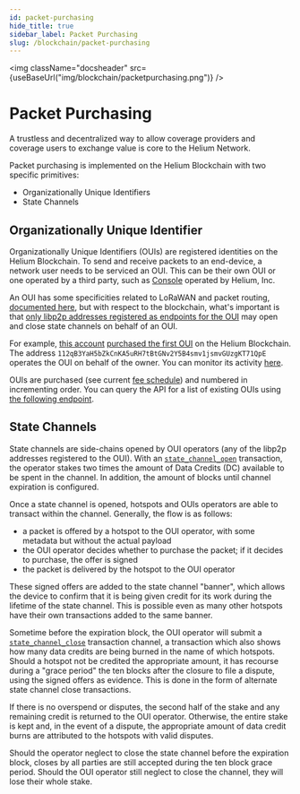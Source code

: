```yaml
---
id: packet-purchasing
hide_title: true
sidebar_label: Packet Purchasing
slug: /blockchain/packet-purchasing
---
```



<img
  className="docsheader"
  src={useBaseUrl("img/blockchain/packetpurchasing.png")}
/>

# Packet Purchasing

A trustless and decentralized way to allow coverage providers and coverage users
to exchange value is core to the Helium Network.

Packet purchasing is implemented on the Helium Blockchain with two specific
primitives:

- Organizationally Unique Identifiers
- State Channels

## Organizationally Unique Identifier

Organizationally Unique Identifiers (OUIs) are registered identities on the
Helium Blockchain. To send and receive packets to an end-device, a network user
needs to be serviced an OUI. This can be their own OUI or one operated by a
third party, such as [Console](/use-the-network/console) operated by Helium,
Inc.

An OUI has some specificities related to LoRaWAN and packet routing,
[documented here](/lorawan-on-helium#the-oui), but with respect to the
blockchain, what's important is that
[only libp2p addresses registered as endpoints for the OUI](https://github.com/helium/proto/blob/master/src/blockchain_txn_oui_v1.proto#L6)
may open and close state channels on behalf of an OUI.

For example,
[this account](https://explorer.helium.com/accounts/13tyMLKRFYURNBQqLSqNJg9k41maP1A7Bh8QYxR13oWv7EnFooc)
[purchased the first OUI](https://explorer.helium.com/txns/6ACW9A5Hj3KDnOJELWAvAVG3yM71OpNAYpdAPM3ti1A)
on the Helium Blockchain. The address
`112qB3YaH5bZkCnKA5uRH7tBtGNv2Y5B4smv1jsmvGUzgKT71QpE` operates the OUI on
behalf of the owner. You can monitor its activity
[here](https://explorer.helium.com/accounts/14oSuAgRmAFPFPZRY1MUwir5AJSLGkaXHzuSZJ92BuYCfLMN1Et).

OUIs are purchased (see current
[fee schedule](/blockchain/transaction-fees#transaction-fee-schedule)) and
numbered in incrementing order. You can query the API for a list of existing
OUIs using [the following endpoint](/api/blockchain/ouis#list-ouis).

## State Channels

State channels are side-chains opened by OUI operators (any of the libp2p
addresses registered to the OUI). With an
[`state_channel_open`](https://github.com/helium/proto/blob/master/src/blockchain_txn_state_channel_open_v1.proto)
transaction, the operator stakes two times the amount of Data Credits (DC)
available to be spent in the channel. In addition, the amount of blocks until
channel expiration is configured.

Once a state channel is opened, hotspots and OUIs operators are able to transact
within the channel. Generally, the flow is as follows:

- a packet is offered by a hotspot to the OUI operator, with some metadata but
  without the actual payload
- the OUI operator decides whether to purchase the packet; if it decides to
  purchase, the offer is signed
- the packet is delivered by the hotspot to the OUI operator

These signed offers are added to the state channel "banner", which allows the
device to confirm that it is being given credit for its work during the lifetime
of the state channel. This is possible even as many other hotspots have their
own transactions added to the same banner.

Sometime before the expiration block, the OUI operator will submit a
[`state_channel_close`](https://github.com/helium/proto/blob/master/src/blockchain_txn_state_channel_close_v1.proto)
transaction channel, a transaction which also shows how many data credits are
being burned in the name of which hotspots. Should a hotspot not be credited the
appropriate amount, it has recourse during a "grace period" the ten blocks after
the closure to file a dispute, using the signed offers as evidence. This is done
in the form of alternate state channel close transactions.

If there is no overspend or disputes, the second half of the stake and any
remaining credit is returned to the OUI operator. Otherwise, the entire stake is
kept and, in the event of a dispute, the appropriate amount of data credit burns
are attributed to the hotspots with valid disputes.

Should the operator neglect to close the state channel before the expiration
block, closes by all parties are still accepted during the ten block grace
period. Should the OUI operator still neglect to close the channel, they will
lose their whole stake.
